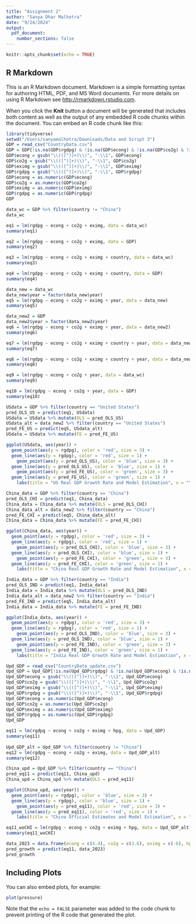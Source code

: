 ```yaml
---
title: "Assignment 2"
author: "Sanya Dhar Malhotra"
date: "9/24/2024"
output: 
  pdf_document:
    number_sections: false 
---
```


```r
knitr::opts_chunk$set(echo = TRUE)
```

## R Markdown

This is an R Markdown document. Markdown is a simple formatting syntax for authoring HTML, PDF, and MS Word documents. For more details on using R Markdown see <http://rmarkdown.rstudio.com>.

When you click the **Knit** button a document will be generated that includes both content as well as the output of any embedded R code chunks within the document. You can embed an R code chunk like this:

```r
library(tidyverse)
setwd("/Users/sanyamalhotra/Downloads/Data and Script 3")
GDP = read_csv("CountryData.csv")
GDP = GDP[!is.na(GDP$rgdpg) & !is.na(GDP$econg) & !is.na(GDP$co2g) & !is.na(GDP$eximg),]
GDP$econg = gsub("\\(([^)]+)\\)", "-\\1", GDP$econg)
GDP$co2g = gsub("\\(([^)]+)\\)", "-\\1", GDP$co2g)
GDP$eximg = gsub("\\(([^)]+)\\)", "-\\1", GDP$eximg)
GDP$rgdpg = gsub("\\(([^)]+)\\)", "-\\1", GDP$rgdpg)
GDP$econg = as.numeric(GDP$econg)
GDP$co2g = as.numeric(GDP$co2g)
GDP$eximg = as.numeric(GDP$eximg)
GDP$rgdpg = as.numeric(GDP$rgdpg)
GDP

```



```r

data_wc = GDP %>% filter(country != "China") 
data_wc

eq1 = lm(rgdpg ~ econg + co2g + eximg, data = data_wc)
summary(eq1)

eq2 = lm(rgdpg ~ econg + co2g + eximg, data = GDP)
summary(eq2)

eq3 = lm(rgdpg ~ econg + co2g + eximg + country, data = data_wc)
summary(eq3)

eq4 = lm(rgdpg ~ econg + co2g + eximg + country, data = GDP)
summary(eq4)

data_new = data_wc
data_new$year = factor(data_new$year)
eq5 = lm(rgdpg ~ econg + co2g + eximg + year, data = data_new)
summary(eq5)

data_new2 = GDP
data_new2$year = factor(data_new2$year)
eq6 = lm(rgdpg ~ econg + co2g + eximg + year, data = data_new2)
summary(eq6)

eq7 = lm(rgdpg ~ econg + co2g + eximg + country + year, data = data_new)
summary(eq7)

eq8 = lm(rgdpg ~ econg + co2g + eximg + country + year, data = data_new2)
summary(eq8)

eq9 = lm(rgdpg ~ econg + co2g + year, data = data_wc)
summary(eq9)

eq10 = lm(rgdpg ~ econg + co2g + year, data = GDP)
summary(eq10)

```
```r
USdata = GDP %>% filter(country == "United States")
pred_OLS_US = predict(eq1, USdata)
USdata = USdata %>% mutate(OLS = pred_OLS_US)
USdata_alt = data_new2 %>% filter(country == "United States")
pred_FE_US = predict(eq5, USdata_alt)
USdata = USdata %>% mutate(FE = pred_FE_US)

ggplot(USdata, aes(year)) + 
  geom_point(aes(y = rgdpg), color = 'red', size = 3) + 
  geom_line(aes(y = rgdpg), color = 'red', size = 1) +
    geom_point(aes(y = pred_OLS_US), color = 'blue', size = 3) + 
  geom_line(aes(y = pred_OLS_US), color = 'blue', size = 1) +
    geom_point(aes(y = pred_FE_US), color = 'green', size = 3) + 
  geom_line(aes(y = pred_FE_US), color = 'green', size = 1) +
    labs(title = "US Real GDP Growth Rate and Model Estimation", x = "Year", y = "Real GDP Growth")

China_data = GDP %>% filter(country == "China")
pred_OLS_CHI = predict(eq1, China_data)
China_data = China_data %>% mutate(OLS = pred_OLS_CHI)
China_data_alt = data_new2 %>% filter(country == "China")
pred_FE_CHI = predict(eq5, China_data_alt)
China_data = China_data %>% mutate(FE = pred_FE_CHI)

ggplot(China_data, aes(year)) + 
  geom_point(aes(y = rgdpg), color = 'red', size = 3) + 
  geom_line(aes(y = rgdpg), color = 'red', size = 1) +
    geom_point(aes(y = pred_OLS_CHI), color = 'blue', size = 3) + 
  geom_line(aes(y = pred_OLS_CHI), color = 'blue', size = 1) +
    geom_point(aes(y = pred_FE_CHI), color = 'green', size = 3) + 
  geom_line(aes(y = pred_FE_CHI), color = 'green', size = 1) +
    labs(title = "China Real GDP Growth Rate and Model Estimation", x = "Year", y = "Real GDP Growth")

India_data = GDP %>% filter(country == "India")
pred_OLS_IND = predict(eq1, India_data)
India_data = India_data %>% mutate(OLS = pred_OLS_IND)
India_data_alt = data_new2 %>% filter(country == "India")
pred_FE_IND = predict(eq5, India_data_alt)
India_data = India_data %>% mutate(FE = pred_FE_IND)

ggplot(India_data, aes(year)) + 
  geom_point(aes(y = rgdpg), color = 'red', size = 3) + 
  geom_line(aes(y = rgdpg), color = 'red', size = 1) +
    geom_point(aes(y = pred_OLS_IND), color = 'blue', size = 3) + 
  geom_line(aes(y = pred_OLS_IND), color = 'blue', size = 1) +
    geom_point(aes(y = pred_FE_IND), color = 'green', size = 3) + 
  geom_line(aes(y = pred_FE_IND), color = 'green', size = 1) +
    labs(title = "India Real GDP Growth Rate and Model Estimation", x = "Year", y = "Real GDP Growth")


```
```r
Upd_GDP = read_csv("CountryData_update.csv")
Upd_GDP = Upd_GDP[!is.na(Upd_GDP$rgdpg) & !is.na(Upd_GDP$econg) & !is.na(Upd_GDP$co2g) & !is.na(Upd_GDP$eximg) & !is.na(Upd_GDP$hpg), ]
Upd_GDP$econg = gsub("\\(([^)]+)\\)", "-\\1", Upd_GDP$econg)
Upd_GDP$co2g = gsub("\\(([^)]+)\\)", "-\\1", Upd_GDP$co2g)
Upd_GDP$eximg = gsub("\\(([^)]+)\\)", "-\\1", Upd_GDP$eximg)
Upd_GDP$rgdpg = gsub("\\(([^)]+)\\)", "-\\1", Upd_GDP$rgdpg)
Upd_GDP$econg = as.numeric(Upd_GDP$econg)
Upd_GDP$co2g = as.numeric(Upd_GDP$co2g)
Upd_GDP$eximg = as.numeric(Upd_GDP$eximg)
Upd_GDP$rgdpg = as.numeric(Upd_GDP$rgdpg)
Upd_GDP
```
```r
eq11 = lm(rgdpg ~ econg + co2g + eximg + hpg, data = Upd_GDP)
summary(eq11)
  
Upd_GDP_alt = Upd_GDP %>% filter(country != "China")
eq12 = lm(rgdpg ~ econg + co2g + eximg, data = Upd_GDP_alt)
summary(eq12)

China_upd = Upd_GDP %>% filter(country == "China")
pred_eq11 = predict(eq11, China_upd)
China_upd = China_upd %>% mutate(OLS = pred_eq11)

ggplot(China_upd, aes(year)) + 
  geom_point(aes(y = rgdpg), color = 'blue', size = 3) + 
  geom_line(aes(y = rgdpg), color = 'blue', size = 1) +
    geom_point(aes(y = pred_eq11), color = 'red', size = 3) + 
  geom_line(aes(y = pred_eq11), color = 'red', size = 1) +
    labs(title = "China Official Estimates and Model Estimation", x = "Year", y = "Real GDP Growth")

eq11_woCHI = lm(rgdpg ~ econg + co2g + eximg + hpg, data = Upd_GDP_alt)
summary(eq11_woCHI)

data_2023 = data.frame(econg = c(4.4), co2g = c(3.6), eximg = c(-6), hpg = c(-20))
pred_growth = predict(eq11, data_2023)
pred_growth 


```



## Including Plots

You can also embed plots, for example:

```r
plot(pressure)
```

Note that the `echo = FALSE` parameter was added to the code chunk to prevent printing of the R code that generated the plot.
